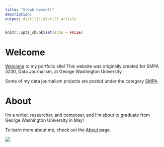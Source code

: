 ```yaml
---
title: "Steph Gemmell"
description: 
output: distill::distill_article
---
```


```r
knitr::opts_chunk$set(echo = FALSE)
```

# Welcome

[Welcome](https://stephgemmell.netlify.app/posts/welcome/) to my portfolio site! This website was originally created for SMPA 3230, Data Journalism, at George Washington University.

Some of my data journalism projects are posted under the category [SMPA](https://stephgemmell.netlify.app/#category:smpa).

# About

I'm a writer, researcher, and composer, and I'm about to graduate from George Washington University in May!

To learn more about me, check out the [About](https://stephgemmell.netlify.app/about.html) page.

![](images/Linkedin%20Banner.png)
